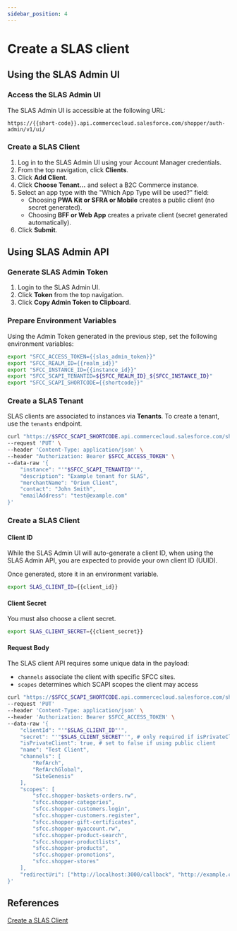 ```yaml
---
sidebar_position: 4
---
```


# Create a SLAS client


## Using the SLAS Admin UI

### Access the SLAS Admin UI

The SLAS Admin UI is accessible at the following URL:

`https://{{short-code}}.api.commercecloud.salesforce.com/shopper/auth-admin/v1/ui/`

### Create a SLAS Client

1. Log in to the SLAS Admin UI using your Account Manager credentials.
2. From the top navigation, click **Clients**.
3. Click **Add Client**.
4. Click **Choose Tenant...** and select a B2C Commerce instance.
5. Select an app type with the "Which App Type will be used?" field:
   - Choosing **PWA Kit or SFRA or Mobile** creates a public client (no secret generated).
   - Choosing **BFF or Web App** creates a private client (secret generated automatically).
6. Click **Submit**.

## Using SLAS Admin API

### Generate SLAS Admin Token

1. Login to the SLAS Admin UI.
2. Click **Token** from the top navigation.
3. Click **Copy Admin Token to Clipboard**.

### Prepare Environment Variables

Using the Admin Token generated in the previous step, set the following environment variables:

```bash
export "SFCC_ACCESS_TOKEN={{slas_admin_token}}"
export "SFCC_REALM_ID={{realm_id}}"
export "SFCC_INSTANCE_ID={{instance_id}}"
export "SFCC_SCAPI_TENANTID=${SFCC_REALM_ID}_${SFCC_INSTANCE_ID}"
export "SFCC_SCAPI_SHORTCODE={{shortcode}}"
```

### Create a SLAS Tenant

SLAS clients are associated to instances via **Tenants**. To create a tenant, use the `tenants` endpoint.

```bash
curl "https://$SFCC_SCAPI_SHORTCODE.api.commercecloud.salesforce.com/shopper/auth-admin/v1/tenants/$SFCC_SCAPI_TENANTID" \
--request 'PUT' \
--header 'Content-Type: application/json' \
--header "Authorization: Bearer $SFCC_ACCESS_TOKEN" \
--data-raw '{
    "instance": "'"$SFCC_SCAPI_TENANTID"'",
    "description": "Example tenant for SLAS",
    "merchantName": "Orium Client",
    "contact": "John Smith",
    "emailAddress": "test@example.com"
}'
```

### Create a SLAS Client

#### Client ID

While the SLAS Admin UI will auto-generate a client ID, when using the SLAS Admin API, you are expected to provide your own client ID (UUID).

Once generated, store it in an environment variable.

```bash
export SLAS_CLIENT_ID={{client_id}}
```

#### Client Secret

You must also choose a client secret.

```bash
export SLAS_CLIENT_SECRET={{client_secret}}
```

#### Request Body

The SLAS client API requires some unique data in the payload:

- `channels` associate the client with specific SFCC sites.
- `scopes` determines which SCAPI scopes the client may access

```bash
curl "https://$SFCC_SCAPI_SHORTCODE.api.commercecloud.salesforce.com/shopper/auth-admin/v1/tenants/$SFCC_SCAPI_TENANTID/clients/$SLAS_CLIENT_ID" \
--request 'PUT'
--header 'Content-Type: application/json' \
--header 'Authorization: Bearer $SFCC_ACCESS_TOKEN' \
--data-raw '{
    "clientId": "'"$SLAS_CLIENT_ID"'",
    "secret": "'"$SLAS_CLIENT_SECRET"'", # only required if isPrivateClient is true
    "isPrivateClient": true, # set to false if using public client
    "name": "Test Client",
    "channels": [
        "RefArch",
        "RefArchGlobal",
        "SiteGenesis"
    ],
    "scopes": [
        "sfcc.shopper-baskets-orders.rw",
        "sfcc.shopper-categories",
        "sfcc.shopper-customers.login",
        "sfcc.shopper-customers.register",
        "sfcc.shopper-gift-certificates",
        "sfcc.shopper-myaccount.rw",
        "sfcc.shopper-product-search",
        "sfcc.shopper-productlists",
        "sfcc.shopper-products",
        "sfcc.shopper-promotions",
        "sfcc.shopper-stores"
    ],
    "redirectUri": ["http://localhost:3000/callback", "http://example.com/callback"]
}'
```

## References

[Create a SLAS Client](https://developer.salesforce.com/docs/commerce/commerce-api/guide/authorization-for-shopper-apis.html#create-a-slas-client)
